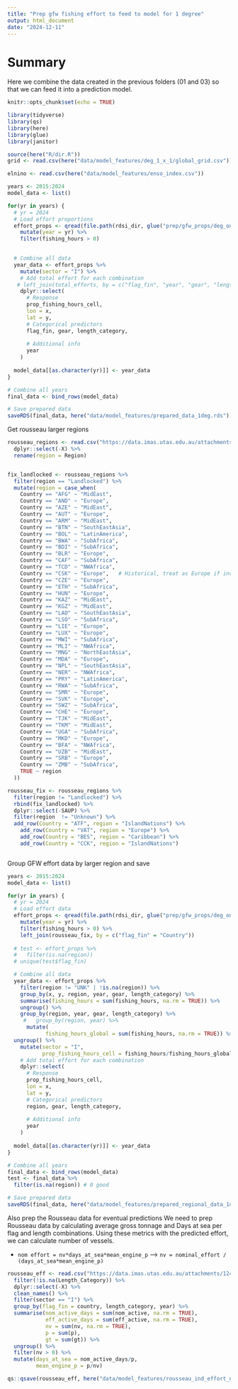 ```yaml
---
title: "Prep gfw fishing effort to feed to model for 1 degree"
output: html_document
date: "2024-12-11"
---
```


# Summary

Here we combine the data created in the previous folders (01 and 03) so that we can feed it into a prediction model. 

```r
knitr::opts_chunk$set(echo = TRUE)

library(tidyverse)
library(qs)
library(here)
library(glue)
library(janitor)

source(here("R/dir.R"))
grid <- read.csv(here("data/model_features/deg_1_x_1/global_grid.csv"))

```

```r
elnino <- read.csv(here("data/model_features/enso_index.csv"))

years <- 2015:2024
model_data <- list()

for(yr in years) {
  # yr = 2024
  # Load effort proportions
  effort_props <- qread(file.path(rdsi_dir, glue("prep/gfw_props/deg_one/all_effort_gear_length_props_{yr}.qs"))) %>%
    mutate(year = yr) %>%
    filter(fishing_hours > 0)

  
  # Combine all data
  year_data <- effort_props %>%
    mutate(sector = "I") %>% 
    # Add total effort for each combination
   # left_join(total_efforts, by = c("flag_fin", "year", "gear", "length_category")) %>% 
    dplyr::select(
      # Response
      prop_fishing_hours_cell,
      lon = x, 
      lat = y,
      # Categorical predictors
      flag_fin, gear, length_category,
      
      # Additional info
      year
    )
  
  model_data[[as.character(yr)]] <- year_data
}

# Combine all years
final_data <- bind_rows(model_data)

# Save prepared data
saveRDS(final_data, here("data/model_features/prepared_data_1deg.rds"))

```

Get rousseau larger regions

```r

rousseau_regions <- read.csv("https://data.imas.utas.edu.au/attachments/1241a51d-c8c2-4432-aa68-3d2bae142794/SAUPtoCountry.csv") %>%
  dplyr::select(-X) %>%
  rename(region = Region) 


fix_landlocked <- rousseau_regions %>%
  filter(region == "Landlocked") %>%
  mutate(region = case_when(
    Country == "AFG" ~ "MidEast",
    Country == "AND" ~ "Europe",
    Country == "AZE" ~ "MidEast",
    Country == "AUT" ~ "Europe",
    Country == "ARM" ~ "MidEast",
    Country == "BTN" ~ "SouthEastAsia",
    Country == "BOL" ~ "LatinAmerica",
    Country == "BWA" ~ "SubAfrica",
    Country == "BDI" ~ "SubAfrica",
    Country == "BLR" ~ "Europe",
    Country == "CAF" ~ "SubAfrica",
    Country == "TCD" ~ "NWAfrica",
    Country == "CSK" ~ "Europe",   # Historical, treat as Europe if included
    Country == "CZE" ~ "Europe",
    Country == "ETH" ~ "SubAfrica",
    Country == "HUN" ~ "Europe",
    Country == "KAZ" ~ "MidEast",
    Country == "KGZ" ~ "MidEast",
    Country == "LAO" ~ "SouthEastAsia",
    Country == "LSO" ~ "SubAfrica",
    Country == "LIE" ~ "Europe",
    Country == "LUX" ~ "Europe",
    Country == "MWI" ~ "SubAfrica",
    Country == "MLI" ~ "NWAfrica",
    Country == "MNG" ~ "NorthEastAsia",
    Country == "MDA" ~ "Europe",
    Country == "NPL" ~ "SouthEastAsia",
    Country == "NER" ~ "NWAfrica",
    Country == "PRY" ~ "LatinAmerica",
    Country == "RWA" ~ "SubAfrica",
    Country == "SMR" ~ "Europe",
    Country == "SVK" ~ "Europe",
    Country == "SWZ" ~ "SubAfrica",
    Country == "CHE" ~ "Europe",
    Country == "TJK" ~ "MidEast",
    Country == "TKM" ~ "MidEast",
    Country == "UGA" ~ "SubAfrica",
    Country == "MKD" ~ "Europe",
    Country == "BFA" ~ "NWAfrica",
    Country == "UZB" ~ "MidEast",
    Country == "SRB" ~ "Europe",
    Country == "ZMB" ~ "SubAfrica",
    TRUE ~ region
  ))

rousseau_fix <- rousseau_regions %>%
  filter(region != "Landlocked") %>%
  rbind(fix_landlocked) %>%
  dplyr::select(-SAUP) %>%
  filter(region  != "Unknown") %>%
  add_row(Country = "ATF", region = "IslandNations") %>%
    add_row(Country = "VAT", region = "Europe") %>%
    add_row(Country = "BES", region = "Caribbean") %>%
    add_row(Country = "CCK", region = "IslandNations")



```


Group GFW effort data by larger region and save 

```r
years <- 2015:2024
model_data <- list()

for(yr in years) {
  # yr = 2024
  # Load effort data
  effort_props <- qread(file.path(rdsi_dir, glue("prep/gfw_props/deg_one/all_effort_gear_length_props_{yr}.qs"))) %>%
    mutate(year = yr) %>%
    filter(fishing_hours > 0) %>%
    left_join(rousseau_fix, by = c("flag_fin" = "Country"))
  
  # test <- effort_props %>%
  #   filter(is.na(region))
  # unique(test$flag_fin)

  # Combine all data
  year_data <- effort_props %>%
    filter(region != "UNK" | !is.na(region)) %>%
    group_by(x, y, region, year, gear, length_category) %>%
    summarise(fishing_hours = sum(fishing_hours, na.rm = TRUE)) %>%
    ungroup() %>%
    group_by(region, year, gear, length_category) %>%
     #   group_by(region, year) %>%
      mutate(
            fishing_hours_global = sum(fishing_hours, na.rm = TRUE)) %>%
  ungroup() %>%
    mutate(sector = "I",
           prop_fishing_hours_cell = fishing_hours/fishing_hours_global) %>% 
    # Add total effort for each combination
    dplyr::select(
      # Response
      prop_fishing_hours_cell,
      lon = x, 
      lat = y,
      # Categorical predictors
      region, gear, length_category,
      
      # Additional info
      year
    )
  
  model_data[[as.character(yr)]] <- year_data
}

# Combine all years
final_data <- bind_rows(model_data)
test <- final_data %>%
  filter(is.na(region)) # 0 good

# Save prepared data
saveRDS(final_data, here("data/model_features/prepared_regional_data_1deg.rds"))

```


Also prep the Rousseau data for eventual predictions
We need to prep Rousseau data by calculating average gross tonnage and Days at sea per flag and length combinations. Using these metrics with the predicted effort, we can calculate number of vessels.  

 - `nom effort = nv*days_at_sea*mean_engine_p`
 ----> `nv = nominal_effort / (days_at_sea*mean_engine_p)`

```r
rousseau_eff <- read.csv("https://data.imas.utas.edu.au/attachments/1241a51d-c8c2-4432-aa68-3d2bae142794/TotalEffortby_FishingCountry_LengthBoat_Gear_Sector.csv") %>%
  filter(!is.na(Length_Category)) %>%
  dplyr::select(-X) %>%
  clean_names() %>%
  filter(sector == "I") %>%
  group_by(flag_fin = country, length_category, year) %>%
  summarise(nom_active_days = sum(nom_active, na.rm = TRUE),
            eff_active_days = sum(eff_active, na.rm = TRUE), 
            nv = sum(nv, na.rm = TRUE),
            p = sum(p),
            gt = sum(gt)) %>%
  ungroup() %>%
  filter(nv > 0) %>%
  mutate(days_at_sea = nom_active_days/p,
         mean_engine_p = p/nv) 

qs::qsave(rousseau_eff, here("data/model_features/rousseau_ind_effort_nv_conversion.qs"))

```